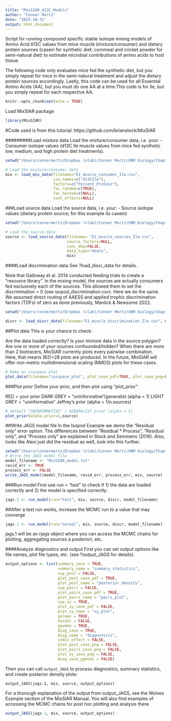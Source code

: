 ```yaml
---
title: "MixSIAR_d13C_Models"
author: "Conner Mertz"
date: "2023-10-31"
output: html_document
---
```


Script for running compound specific stable isotope mixing models of Amino Acid δ13C values from mice muscle (mixture/consumer) and dietary protein sources (casein for synthetic diet; cornmeal and cricket powder for semi-natural diet) to estimate microbial contributions of amino acids to host tissue.

The following code only evaluates mice fed the synthetic diet, but you simply repeat for mice in the semi-natural treatment and adjust the dietary protein sources accordingly. Lastly, this code can be used for all Essential Amino Acids (AA), but you must do one AA at a time.This code is for Ile, but you simply repeat for each respective AA. 


```r
knitr::opts_chunk$set(echo = TRUE)
```


Load MixSIAR package
```r
library(MixSIAR)
```

#Code used is from this tutorial:
https://github.com/brianstock/MixSIAR

#########Load mixture data
Load the mixture/consumer data, i.e. your:
- Consumer isotope values (d13C Ile muscle values from mice fed synthetic low, medium, and high protein diet treatments). 

```r

setwd("/Users/connermertz/Dropbox (vlab)/Conner Mertz/UNM biology/Chapter 1 E1 vs E2/Methods/SIA/E1_E2_d13C Data/Microbial_Contribution_MixingModel/Synthetic MIXSIAR/Ile")

# Load the mixture/consumer data
mix <- load_mix_data(filename="E1_muscle_consumer_Ile.csv", 
                     iso_names=c("d13CIle"), 
                     factors=c("Percent_Protein"), 
                     fac_random=c(TRUE), 
                     fac_nested=c(NULL), 
                     cont_effects=NULL) 
```


###Load source data
Load the source data, i.e. your:
- Source isotope values (dietary protein source; for this example its casein)

```r
setwd("/Users/connermertz/Dropbox (vlab)/Conner Mertz/UNM biology/Chapter 1 E1 vs E2/Methods/SIA/E1_E2_d13C Data/Microbial_Contribution_MixingModel/Synthetic MIXSIAR/Ile")

# Load the source data
source <- load_source_data(filename= "E1_muscle_sources_Ile.csv",
                           source_factors=NULL, 
                           conc_dep=FALSE, 
                           data_type="means", 
                           mix)
```

####Load discrimination data
See ?load_discr_data for details.

Note that Galloway et al. 2014 conducted feeding trials to create a “resource library”. In the mixing model, the sources are actually consumers fed exclusively each of the sources. This allowed them to set the discrimination = 0 (see isopod_discrimination.csv). Here we do the same. We assumed direct routing of AAESS and applied trophic discrimination factors (TDFs) of zero as done previously, Manlick & Newsome 2022.  

```r
setwd("/Users/connermertz/Dropbox (vlab)/Conner Mertz/UNM biology/Chapter 1 E1 vs E2/Methods/SIA/E1_E2_d13C Data/Microbial_Contribution_MixingModel/Synthetic MIXSIAR/Ile")

discr <- load_discr_data(filename="E1_muscle_discrimination_Ile.csv", mix)
```


##Plot data
This is your chance to check:

Are the data loaded correctly?
Is your mixture data in the source polygon?
Are one or more of your sources confounded/hidden?
When there are more than 2 biotracers, MixSIAR currently plots every pairwise combination. Here, that means (82)=28
 plots are produced. In the future, MixSIAR will offer non-metric multidimensional scaling (NMDS) plots for these cases.
 
 
```r
# Make an isospace plot
plot_data(filename="isospace_plot", plot_save_pdf=TRUE, plot_save_png=FALSE, mix,source,discr)
```
 
###Plot prior
Define your prior, and then plot using “plot_prior”

RED = your prior
DARK GREY = “uninformative”/generalist (alpha = 1)
LIGHT GREY = “uninformative” Jeffrey’s prior (alpha = 1/n.sources)

```r
# default "UNINFORMATIVE" / GENERALIST prior (alpha = 1)
plot_prior(alpha.prior=1,source)
```
##Write JAGS model file
In the Isopod Example we demo the “Residual only” error option. The differences between “Residual * Process”, “Residual only”, and “Process only” are explained in Stock and Semmens (2016). Also, looks like Alexi just did the residual as well, look into this further. 

```r
setwd("/Users/connermertz/Dropbox (vlab)/Conner Mertz/UNM biology/Chapter 1 E1 vs E2/Methods/SIA/E1_E2_d13C Data/Microbial_Contribution_MixingModel/Synthetic MIXSIAR/Ile")
# Write the JAGS model file
model_filename <- "MixSIAR_model.txt"
resid_err <- TRUE
process_err <- FALSE
write_JAGS_model(model_filename, resid_err, process_err, mix, source)
```

###Run model
First use run = "test" to check if 1) the data are loaded correctly and 2) the model is specified correctly:

```r
jags.1 <- run_model(run="test", mix, source, discr, model_filename)
```
##After a test run works, increase the MCMC run to a value that may converge
```r
jags.1 <- run_model(run="normal", mix, source, discr, model_filename)
```
jags.1 will be an rjags object where you can access the MCMC chains for plotting, aggregating sources a posteriori, etc.

####Analyze diagnostics and output
First you can set output options like file names, plot file types, etc. (see ?output_JAGS for details).

```r
output_options <- list(summary_save = TRUE,
                       summary_name = "summary_statistics",
                       sup_post = FALSE,
                       plot_post_save_pdf = TRUE,
                       plot_post_name = "posterior_density",
                       sup_pairs = FALSE,
                       plot_pairs_save_pdf = TRUE,
                       plot_pairs_name = "pairs_plot",
                       sup_xy = TRUE,
                       plot_xy_save_pdf = FALSE,
                       plot_xy_name = "xy_plot",
                       gelman = TRUE,
                       heidel = FALSE,
                       geweke = TRUE,
                       diag_save = TRUE,
                       diag_name = "diagnostics",
                       indiv_effect = FALSE,
                       plot_post_save_png = FALSE,
                       plot_pairs_save_png = FALSE,
                       plot_xy_save_png = FALSE,
                       diag_save_ggmcmc = FALSE)
```

Then you can call `output_JAGS` to process diagnostics, summary statistics, and create posterior density plots:

`output_JAGS(jags.1, mix, source, output_options)`

For a thorough explanation of the output from output_JAGS, see the Wolves Example section of the MixSIAR Manual. You will also find examples of accessing the MCMC chains for post hoc plotting and analysis there.

```r
output_JAGS(jags.1, mix, source, output_options)
```


